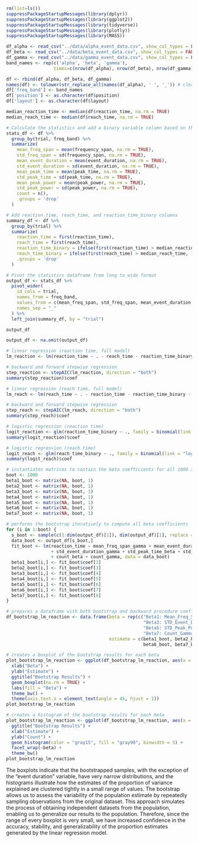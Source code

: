 ```r
rm(list=ls())
suppressPackageStartupMessages(library(dplyr))
suppressPackageStartupMessages(library(ggplot2))
suppressPackageStartupMessages(library(tidyverse))
suppressPackageStartupMessages(library(plotly))
suppressPackageStartupMessages(library(MASS))

df_alpha <- read_csv("../data/alpha_event_data.csv", show_col_types = FALSE)
df_beta <- read_csv("../data/beta_event_data.csv", show_col_types = FALSE)
df_gamma <- read_csv("../data/gamma_event_data.csv", show_col_types = FALSE)
band_names <- rep(c('alpha', 'beta', 'gamma'),
                  times=c(nrow(df_alpha), nrow(df_beta), nrow(df_gamma)))

df <- rbind(df_alpha, df_beta, df_gamma)
names(df) <- tolower(str_replace_all(names(df_alpha), ' ', '_')) # clean names
df['freq_band'] <- band_names
df['position'] <- as.character(df$position)
df['layout'] <- as.character(df$layout)
```

```r
median_reaction_time <- median(df$reaction_time, na.rm = TRUE)
median_reach_time <- median(df$reach_time, na.rm = TRUE)

# Calculate the statistics and add a binary variable column based on the median reaction_time
stats_df <- df %>%
  group_by(trial, freq_band) %>%
  summarize(
    mean_freq_span = mean(frequency_span, na.rm = TRUE),
    std_freq_span = sd(frequency_span, na.rm = TRUE),
    mean_event_duration = mean(event_duration, na.rm = TRUE),
    std_event_duration = sd(event_duration, na.rm = TRUE),
    mean_peak_time = mean(peak_time, na.rm = TRUE),
    std_peak_time = sd(peak_time, na.rm = TRUE),
    mean_peak_power = mean(peak_power, na.rm = TRUE),
    std_peak_power = sd(peak_power, na.rm = TRUE),
    count = n(),
    .groups = 'drop'
  ) 

# Add reaction_time, reach_time, and reaction_time_binary columns
summary_df <- df %>%
  group_by(trial) %>%
  summarize(
    reaction_time = first(reaction_time),
    reach_time = first(reach_time),
    reaction_time_binary = ifelse(first(reaction_time) > median_reaction_time, 1, 0),
    reach_time_binary = ifelse(first(reach_time) > median_reach_time, 1, 0),
    .groups = 'drop'
  )

# Pivot the statistics dataframe from long to wide format
output_df <- stats_df %>%
  pivot_wider(
    id_cols = trial,
    names_from = freq_band,
    values_from = c(mean_freq_span, std_freq_span, mean_event_duration, std_event_duration, mean_peak_time, std_peak_time, mean_peak_power, std_peak_power, count),
    names_sep = "_"
  ) %>%
  left_join(summary_df, by = "trial")

output_df
```

```r
output_df <- na.omit(output_df)

# linear regression (reaction time, full model)
lm_reaction <- lm(reaction_time ~ . - reach_time - reaction_time_binary - reach_time_binary, data = output_df)

# backward and forward stepwise regression
step_reaction <- stepAIC(lm_reaction, direction = "both")
summary(step_reaction)$coef
```

```r
# linear regression (reach time, full model)
lm_reach <- lm(reach_time ~ . - reaction_time - reaction_time_binary - reach_time_binary, data = output_df)

# backward and forward stepwise regression
step_reach <- stepAIC(lm_reach, direction = "both")
summary(step_reach)$coef
```

```r
# logistic regression (reaction time)
logit_reaction <- glm(reaction_time_binary ~ ., family = binomial(link = "logit"), data = output_df)
summary(logit_reaction)$coef
```

```r
# logistic regression (reach time)
logit_reach <- glm(reach_time_binary ~ ., family = binomial(link = "logit"), data = output_df)
summary(logit_reach)$coef
```

```r
# instantiates matrices to contain the beta coefficients for all 1000 samples
boot <- 1000
beta1_boot <- matrix(NA, boot, 1)
beta2_boot <- matrix(NA, boot, 1)
beta3_boot <- matrix(NA, boot, 1)
beta4_boot <- matrix(NA, boot, 1)
beta5_boot <- matrix(NA, boot, 1)
beta6_boot <- matrix(NA, boot, 1)
beta7_boot <- matrix(NA, boot, 1)

# performs the bootstrap iteratively to compute all beta coefficients
for (i in 1:boot) {
  s_boot <- sample(c(1:dim(output_df)[1]), dim(output_df)[1], replace = TRUE)
  data_boot <- output_df[s_boot,]
  fit_boot <- lm(reaction_time ~ mean_freq_span_gamma + mean_event_duration_gamma 
                 + std_event_duration_gamma + std_peak_time_beta + std_peak_power_beta 
                 + count_beta + count_gamma, data = data_boot)
  beta1_boot[i,] <- fit_boot$coef[2]
  beta2_boot[i,] <- fit_boot$coef[3]
  beta3_boot[i,] <- fit_boot$coef[4]
  beta4_boot[i,] <- fit_boot$coef[5]
  beta5_boot[i,] <- fit_boot$coef[6]
  beta6_boot[i,] <- fit_boot$coef[7]
  beta7_boot[i,] <- fit_boot$coef[8]
}

# prepares a dataframe with both bootstrap and backward procedure coefficients
df_bootstrap_lm_reaction <- data.frame(beta = rep(c("Beta1: Mean_Freq_Span_Gamma", "Beta2: Mean_Event_Duration_Gamma", 
                                                    "Beta3: STD_Event_Duration_Gamma", "Beta4: STD_Peak_Time_Beta", 
                                                    "Beta5: STD_Peak_Power_Beta", "Beta6: Count_Beta", 
                                                    "Beta7: Count_Gamma"), each = boot),
                                       estimate = c(beta1_boot, beta2_boot, beta3_boot, beta4_boot, beta5_boot, 
                                                    beta6_boot, beta7_boot))

# creates a boxplot of the bootstrap results for each beta
plot_bootstrap_lm_reaction <- ggplot(df_bootstrap_lm_reaction, aes(x = beta, y = estimate, fill = beta)) +
  xlab("Beta") +
  ylab("Estimate") +
  ggtitle("Bootstrap Results") +
  geom_boxplot(na.rm = TRUE) +
  labs(fill = "Beta") +
  theme_bw() +
  theme(axis.text.x = element_text(angle = 45, hjust = 1))
plot_bootstrap_lm_reaction

# creates a histogram of the bootstrap results for each beta
plot_bootstrap_lm_reaction <- ggplot(df_bootstrap_lm_reaction, aes(x = estimate)) +
  ggtitle("Bootstrap Results") +
  xlab("Estimate") +
  ylab("Count") +
  geom_histogram(color = "gray15", fill = "gray90", binwidth = 5) +
  facet_wrap(~beta) +
  theme_bw()
plot_bootstrap_lm_reaction
```

The boxplots indicate that the bootstrapped samples, with the exception of the "event duration" variable, have very narrow distributions, and the histograms illustrate how the estimates of the proportion of variance explained are clustered tightly in a small range of values. The bootstrap allows us to assess the variability of the population estimate by repeatedly sampling observations from the original dataset. This approach simulates the process of obtaining independent datasets from the population, enabling us to generalize our results to the population. Therefore, since the range of every boxplot is very small, we have increased confidence in the accuracy, stability, and generalizability of the proportion estimates generated by the linear regression model.